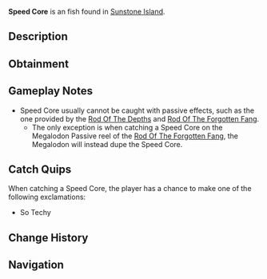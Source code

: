 {{FishInfobox
|image          = Speed Core.png
|rarity         = Exotic
|sea            = First Sea
|location       = [[Sunstone Island]]
|sublocation    = 
|sources        = Fishing Rod
|nopassive      = 1
|radar_location = 
|prog_speed     = -20
|xp             = 250
|weather        = 
|time           = 
|season         = 
|bait           = 
|base_weight    = 1.3
|base_value     = 800
|weight_range   = 0.1
|base_chance    = 0.05
|base_resil     = 100
}}
'''Speed Core''' is an {{Rarity|Exotic}} fish found in [[Sunstone Island]].

== Description ==
{{Description|Speed Core|Bestiary Entry}}

== Obtainment ==
{{Description|Dr. Crookspine might know what to do with this.|Bestiary Hint}}
{{Fish Availability|
Sunstone Island
|top_rods      = 
Ethereal Prism Rod\40891.29\153838.99;
Leviathan's Fang Rod\39940.95\181436.4;
Seraphic Rod\38557.83\156986.57;
No-Life Rod\36823.67\160049.45;
Tempest Rod\36324.28\158237.86;
Resourceful Rod\31880.34\127088.3;
Destiny Rod\34011.86\148871.3;
Heaven's Rod\29755.99\147306.57;
Trident Rod\28532.7\163529.77;
Free Spirit Rod\28697.53\162765.94;
Flimsy Rod\18053.49\142136.96;
Training Rod\15567.35\116401.98;
Long Rod\22035.74\118019.33;
Rod Of The Forgotten Fang\35949.72\151909.48;
Challenger's Rod\34050.72\153848.98;
Rod Of The Exalted One\32307.8\151113.63;
Rod Of The Depths\32171.65\143719.63;
Zeus Rod\30673.97\144965.05;
Verdant Shear Rod\29922.49\145904.93;
Blazebringer Rod\29157.36\138108.03;
Depthseeker Rod\27288.85\134057.12;
Avalanche Rod\24679.93\121490.62;
Volcanic Rod\23934.74\114692.7;
Steady Rod\7635.82\41475.42
|recommended   = Ethereal Prism Rod
}}

== Gameplay Notes ==
* Speed Core usually cannot be caught with passive effects, such as the one provided by the [[Rod Of The Depths]] and [[Rod Of The Forgotten Fang]].
** The only exception is when catching a Speed Core on the Megalodon Passive reel of the [[Rod Of The Forgotten Fang]], the Megalodon will instead dupe the Speed Core.

== Catch Quips ==
When catching a Speed Core, the player has a chance to make one of the following exclamations:
* So Techy

== Change History ==
{{Change History|{{subst:Current Version}}}}

== Navigation ==
{{Fish Navbox|Sunstone Island}}